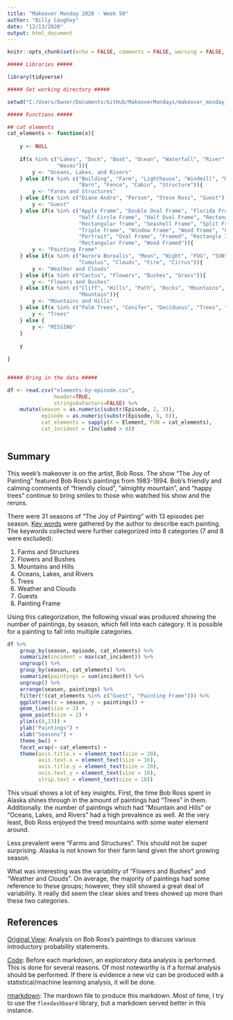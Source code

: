```yaml
---
title: "Makeover Monday 2020 - Week 50"
author: "Billy Caughey"
date: "12/13/2020"
output: html_document
---
```


```r
knitr::opts_chunk$set(echo = FALSE, comments = FALSE, warning = FALSE, message = FALSE)

##### Libraries #####

library(tidyverse)

##### Set working directory #####

setwd("C:/Users/Owner/Documents/GitHub/MakeoverMondays/makeover_monday_2020w50")

##### Functions #####

## cat elements
cat_elements <- function(x){
    
    y <- NULL
    
    if(x %in% c("Lakes", "Dock", "Boat", "Ocean", "Waterfall", "River", "Lake", "Beach", 
                "Waves")){
        y <- "Oceans, Lakes, and Rivers"
    } else if(x %in% c("Building", "Farm", "Lighthouse", "Windmill", "Mill", "Bridge", 
                       "Barn", "Fence", "Cabin", "Structure")){
        y <- "Farms and Structures"
    } else if(x %in% c("Diane Andre", "Person", "Steve Ross", "Guest")){
        y <- "Guest"
    } else if(x %in% c("Apple Frame", "Double Oval Frame", "Florida Frame", 
                       "Half Circle Frame", "Half Oval Frame", "Rectangular 3D Frame", 
                       "Rectangular frame", "Seashell Frame", "Split Frame", "Tomb Frame", 
                       "Triple Frame", "Window Frame", "Wood Frame", "Circle Frame", 
                       "Portrait", "Oval Frame", "Framed", "Rectangle 3D Frame", 
                       "Rectangular Frame", "Wood Framed")){
        y <- "Painting Frame"
    } else if(x %in% c("Aurora Borealis", "Moon", "Night", "FOG", "SUN", "Winter", "Snow", 
                       "Cumulus", "Clouds", "Fire", "Cirrus")){
        y <- "Weather and Clouds"
    } else if(x %in% c("Cactus", "Flowers", "Bushes", "Grass")){
        y <- "Flowers and Bushes"
    } else if(x %in% c("Cliff", "Hills", "Path", "Rocks", "Mountains", "Snowy Mountain", 
                       "Mountain")){
        y <- "Mountains and Hills"
    } else if(x %in% c("Palm Trees", "Conifer", "Deciduous", "Trees", "Tree")){
        y <- "Trees"
    } else {
        y <- "MISSING"
    }
    
    y
    
}


##### Bring in the data #####

df <- read.csv("elements-by-episode.csv", 
               header=TRUE, 
               stringsAsFactors=FALSE) %>%
    mutate(season = as.numeric(substr(Episode, 2, 3)),
           episode = as.numeric(substr(Episode, 5, 6)),
           cat_elements = sapply(X = Element, FUN = cat_elements),
           cat_incident = (Included > 0))



```

## Summary 

This week's makeover is on the artist, Bob Ross. The show "The Joy of Painting" featured Bob Ross's paintings from 1983-1994. Bob's friendly and calming comments of "friendly cloud", "almighty mountain", and "happy trees" continue to bring smiles to those who watched his show and the reruns.

There were 31 seasons of "The Joy of Painting" with 13 episodes per season. [Key words](https://fivethirtyeight.com/features/a-statistical-analysis-of-the-work-of-bob-ross/) were gathered by the author to describe each painting. The keywords collected were further categorized into 8 categories (7 and 8 were excluded):

1. Farms and Structures
2. Flowers and Bushes
3. Mountains and Hills
4. Oceans, Lakes, and Rivers
5. Trees
6. Weather and Clouds
7. Guests
8. Painting Frame

Using this categorization, the following visual was produced showing the number of paintings, by season, which fell into each category. It is possible for a painting to fall into multiple categories.

```r

df %>%
    group_by(season, episode, cat_elements) %>%
    summarize(incident = max(cat_incident)) %>%
    ungroup() %>%
    group_by(season, cat_elements) %>%
    summarize(paintings = sum(incident)) %>%
    ungroup() %>%
    arrange(season, paintings) %>%
    filter(!(cat_elements %in% c("Guest", "Painting Frame"))) %>%
    ggplot(aes(x = season, y = paintings)) +
    geom_line(size = 1) +
    geom_point(size = 2) +
    ylim(c(0,13)) +
    ylab("Paintings") +
    xlab("Seasons") +
    theme_bw() +
    facet_wrap(~ cat_elements) +
    theme(axis.title.x = element_text(size = 20),
          axis.text.x = element_text(size = 16),
          axis.title.y = element_text(size = 20),
          axis.text.y = element_text(size = 16),
          strip.text = element_text(size = 18)) 


```

This visual shows a lot of key insights. First, the time Bob Ross spent in Alaska shines through in the amount of paintings had "Trees" in them. Additionally. the number of paintings which had "Mountain and Hills" or "Oceans, Lakes, and Rivers" had a high prevalence as well. At the very least, Bob Ross enjoyed the treed mountains with some water element around.

Less prevalent were "Farms and Structures". This should not be super surprising. Alaska is not known for their farm land given the short growing season. 

What was interesting was the variability of "Flowers and Bushes" and "Weather and Clouds". On average, the majority of paintings had some reference to these groups; however, they still showed a great deal of variability. It really did seem the clear skies and trees showed up more than these two categories.

## References

[Original View](): Analysis on Bob Ross's paintings to discuss various introductory probability statements.

[Code](): Before each markdown, an exploratory data analysis is performed. This is done for several reasons. Of most noteworthy is if a formal analysis should be performed. If there is evidence a new viz can be produced with a statistical/machine learning analysis, it will be done.

[rmarkdown](): The mardown file to produce this markdown. Most of time, I try to use the `flexdashboard` library, but a markdown served better in this instance.